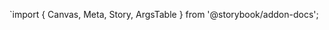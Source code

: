 `import { Canvas, Meta, Story, ArgsTable } from '@storybook/addon-docs';

<Meta title="UI/Logo" component={Logo} />

<Title title="Logo" suffix="Brief" subtitle="Version 2.0 — Last Update: 02 Jan 2023"/>

## Definition
Main Cal.com brand logo

<CustomArgsTable of={Logo} />

<Canvas>
  <Story name="Logo">
    <VariantsTable titles={['']} columnMinWidth={150}>
      <VariantRow variant="Small">
        <Logo small />
      </VariantRow>
      <VariantRow variant="Default">
        <Logo  />
      </VariantRow>
    </VariantsTable>
  </Story>
</Canvas>
